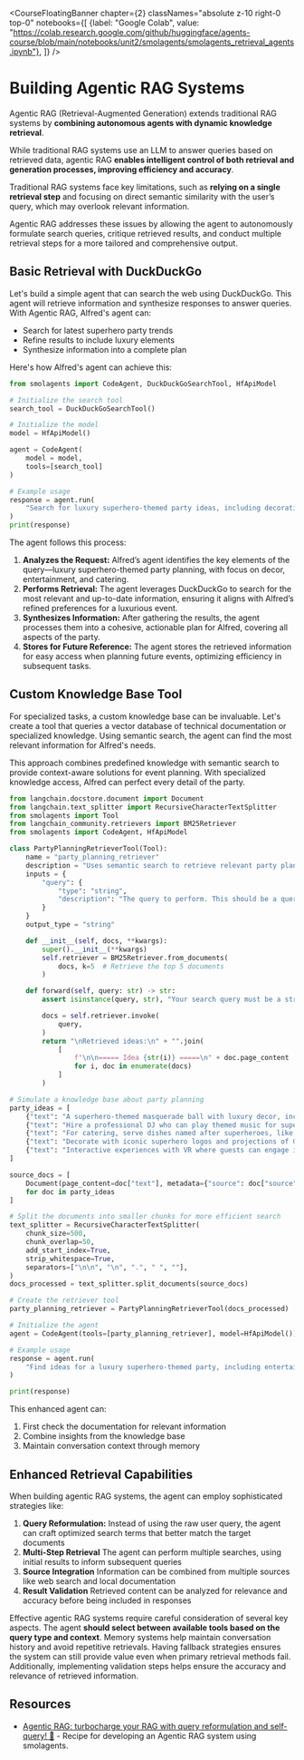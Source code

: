 <CourseFloatingBanner chapter={2}
  classNames="absolute z-10 right-0 top-0"
  notebooks={[
    {label: "Google Colab", value: "https://colab.research.google.com/github/huggingface/agents-course/blob/main/notebooks/unit2/smolagents/smolagents_retrieval_agents.ipynb"},
]} />

# Building Agentic RAG Systems

Agentic RAG (Retrieval-Augmented Generation) extends traditional RAG systems by **combining autonomous agents with dynamic knowledge retrieval**. 

While traditional RAG systems use an LLM to answer queries based on retrieved data, agentic RAG **enables intelligent control of both retrieval and generation processes, improving efficiency and accuracy**.

Traditional RAG systems face key limitations, such as **relying on a single retrieval step** and focusing on direct semantic similarity with the user’s query, which may overlook relevant information. 

Agentic RAG addresses these issues by allowing the agent to autonomously formulate search queries, critique retrieved results, and conduct multiple retrieval steps for a more tailored and comprehensive output.

## Basic Retrieval with DuckDuckGo

Let's build a simple agent that can search the web using DuckDuckGo. This agent will retrieve information and synthesize responses to answer queries. With Agentic RAG, Alfred's agent can:

* Search for latest superhero party trends
* Refine results to include luxury elements
* Synthesize information into a complete plan

Here's how Alfred's agent can achieve this:

```python
from smolagents import CodeAgent, DuckDuckGoSearchTool, HfApiModel

# Initialize the search tool
search_tool = DuckDuckGoSearchTool()

# Initialize the model
model = HfApiModel()

agent = CodeAgent(
    model = model,
    tools=[search_tool]
)

# Example usage
response = agent.run(
    "Search for luxury superhero-themed party ideas, including decorations, entertainment, and catering."
)
print(response)
```

The agent follows this process:

1. **Analyzes the Request:** Alfred’s agent identifies the key elements of the query—luxury superhero-themed party planning, with focus on decor, entertainment, and catering.
2. **Performs Retrieval:**  The agent leverages DuckDuckGo to search for the most relevant and up-to-date information, ensuring it aligns with Alfred’s refined preferences for a luxurious event.
3. **Synthesizes Information:** After gathering the results, the agent processes them into a cohesive, actionable plan for Alfred, covering all aspects of the party.
4. **Stores for Future Reference:** The agent stores the retrieved information for easy access when planning future events, optimizing efficiency in subsequent tasks.

## Custom Knowledge Base Tool

For specialized tasks, a custom knowledge base can be invaluable. Let's create a tool that queries a vector database of technical documentation or specialized knowledge. Using semantic search, the agent can find the most relevant information for Alfred's needs.

This approach combines predefined knowledge with semantic search to provide context-aware solutions for event planning. With specialized knowledge access, Alfred can perfect every detail of the party.

```python
from langchain.docstore.document import Document
from langchain.text_splitter import RecursiveCharacterTextSplitter
from smolagents import Tool
from langchain_community.retrievers import BM25Retriever
from smolagents import CodeAgent, HfApiModel

class PartyPlanningRetrieverTool(Tool):
    name = "party_planning_retriever"
    description = "Uses semantic search to retrieve relevant party planning ideas for Alfred’s superhero-themed party at Wayne Manor."
    inputs = {
        "query": {
            "type": "string",
            "description": "The query to perform. This should be a query related to party planning or superhero themes.",
        }
    }
    output_type = "string"

    def __init__(self, docs, **kwargs):
        super().__init__(**kwargs)
        self.retriever = BM25Retriever.from_documents(
            docs, k=5  # Retrieve the top 5 documents
        )

    def forward(self, query: str) -> str:
        assert isinstance(query, str), "Your search query must be a string"

        docs = self.retriever.invoke(
            query,
        )
        return "\nRetrieved ideas:\n" + "".join(
            [
                f"\n\n===== Idea {str(i)} =====\n" + doc.page_content
                for i, doc in enumerate(docs)
            ]
        )

# Simulate a knowledge base about party planning
party_ideas = [
    {"text": "A superhero-themed masquerade ball with luxury decor, including gold accents and velvet curtains.", "source": "Party Ideas 1"},
    {"text": "Hire a professional DJ who can play themed music for superheroes like Batman and Wonder Woman.", "source": "Entertainment Ideas"},
    {"text": "For catering, serve dishes named after superheroes, like 'The Hulk's Green Smoothie' and 'Iron Man's Power Steak.'", "source": "Catering Ideas"},
    {"text": "Decorate with iconic superhero logos and projections of Gotham and other superhero cities around the venue.", "source": "Decoration Ideas"},
    {"text": "Interactive experiences with VR where guests can engage in superhero simulations or compete in themed games.", "source": "Entertainment Ideas"}
]

source_docs = [
    Document(page_content=doc["text"], metadata={"source": doc["source"]})
    for doc in party_ideas
]

# Split the documents into smaller chunks for more efficient search
text_splitter = RecursiveCharacterTextSplitter(
    chunk_size=500,
    chunk_overlap=50,
    add_start_index=True,
    strip_whitespace=True,
    separators=["\n\n", "\n", ".", " ", ""],
)
docs_processed = text_splitter.split_documents(source_docs)

# Create the retriever tool
party_planning_retriever = PartyPlanningRetrieverTool(docs_processed)

# Initialize the agent
agent = CodeAgent(tools=[party_planning_retriever], model=HfApiModel())

# Example usage
response = agent.run(
    "Find ideas for a luxury superhero-themed party, including entertainment, catering, and decoration options."
)

print(response)
```

This enhanced agent can:
1. First check the documentation for relevant information
2. Combine insights from the knowledge base
3. Maintain conversation context through memory

## Enhanced Retrieval Capabilities

When building agentic RAG systems, the agent can employ sophisticated strategies like:

1. **Query Reformulation:** Instead of using the raw user query, the agent can craft optimized search terms that better match the target documents
2. **Multi-Step Retrieval** The agent can perform multiple searches, using initial results to inform subsequent queries
3. **Source Integration** Information can be combined from multiple sources like web search and local documentation
4. **Result Validation** Retrieved content can be analyzed for relevance and accuracy before being included in responses

Effective agentic RAG systems require careful consideration of several key aspects. The agent **should select between available tools based on the query type and context**. Memory systems help maintain conversation history and avoid repetitive retrievals. Having fallback strategies ensures the system can still provide value even when primary retrieval methods fail. Additionally, implementing validation steps helps ensure the accuracy and relevance of retrieved information.

## Resources

- [Agentic RAG: turbocharge your RAG with query reformulation and self-query! 🚀](https://huggingface.co/learn/cookbook/agent_rag) - Recipe for developing an Agentic RAG system using smolagents.
